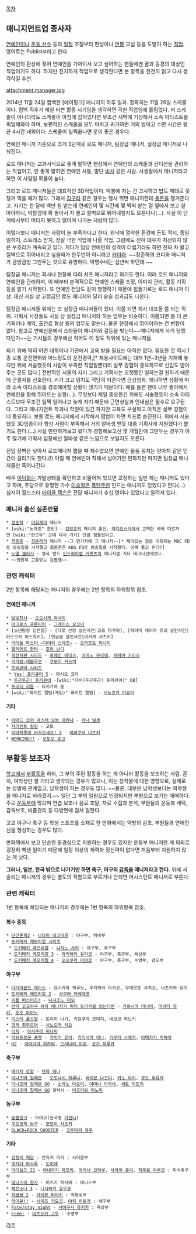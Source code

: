 [[목차]]

== 매니지먼트업 종사자 ==
[[연예인]]이나 [[운동 선수]] 등의 [[일정]] 조절부터 편성이나 [[연봉]] 교섭 등을 도맡아 하는 [[직업]]. 영어로는 Publicist라고 한다.

연예인의 환상에 젖어 연예인을 가까이서 보고 싶어하는 팬들에겐 꿈과 동경의 대상인 직업이기도 하다. 하지만 진지하게 직업으로 생각한다면 본 항목을 천천히 읽고 다시 생각하길 추천.

attachment:manager.jpg

2014년 11월 24일 컴백한 [에이핑크] 매니저의 하루 일과. 정확히는 11월 26일 스케줄이다. 컴백 직후가 제일 바쁜 활동 시기임을 생각하면 극한 직업임에 틀림없다. 저 스케줄이 아니더라도 스케줄이 아침에 잡혀있다면 무조건 새벽에 기상해서 소속 아티스트를 픽업해와야 하며, 보편적인 스케줄을 모두 마치고 귀가하면 거의 밤이고 수면 시간은 평균 4시간 내외이다. 스케줄이 일찍끝나면 운이 좋은 경우다.

연예인 매니저 기준으로 크게 3단계로 로드 매니저, 팀장급 매니저, 실장급 매니저로 나눠진다.

로드 매니저는 교과서식으로 좋게 말하면 현장에서 연예인의 스케줄과 컨디션을 관리하는 직업이고, 안 좋게 말하면 연예인 셔틀, 말단 [[비서]] 같은 사람. 사생활에서 매니저라고 하면 이 사람일 확률이 높다.

그리고 로드 매니저들은 대표적인 3D직업이다. 박봉에 자는 건 고사하고 밥도 제대로 못 챙겨 먹을 때가 많다. 그래서 [[김구라]] 같은 경우는 행사 뛰면 매니저한테 [[용돈]]을 챙겨준다고. 자기는 한 달에 백만 원 받는데 연예인이 몇 시간에 몇 백씩 받는 걸 옆에서 보고 살아야하니, 박탈감에 확 돌아서 차 몰고 절벽으로 뛰어내릴지도 모른다나(…). 사실 이 단계에서부터 버티지 못하고 떨어져 나가는 사람이 많다.

이렇다보니 매니저는 사람이 늘 부족하다고 한다. 워낙에 열악한 환경에 돈도 적지, 종일 일하지, 스트레스 받지, 정말 극한 직업에 나올 직업. 그럼에도 전혀 대우가 처선되지 않은 부조리가 계속되고 있다. 게다가 담당 연예인의 성격이 더럽기라도 하면 진짜 차 몰고 절벽으로 뛰어내리고 싶을때가 한두번이 아니라고 [[카더라]]. ~~정준하의 코디와 매니저가 금방금방 그만두는 것으로 유명하다. 박명수네는 십년씩 하던데.~~

팀장급 매니저는 회사나 현장에 따라 치프 매니저라고 하기도 한다. 여러 로드 매니저와 연예인을 관리하며, 이 때부터 본격적으로 연예인 스케줄 조정, 이미지 관리, 활동 기획 등을 맡기 시작한다. 또 연예인 전담도 같이 병행하기 때문에 힘들기로는 로드 매니저 이상. 대신 사실 상 고정급인 로드 매니저와 달리 슬슬 성과급도 나온다. 

팀장급 매니저들 위에는 또 실장급 매니저들이 있다. 이쯤 되면 회사 대표들 쯤 되는 직위. 기획사 사장들도 사실 상 실장급 매니저와 하는 업무는 비슷하다. 이쯤되면 좀 더 큰 기획이나 계약, 출연료 협상 등의 업무도 맡는다. 물론 현장에서 뛰어야하는 건 변함이 없다. 참고로 연예신문에서 스타들이 매니저와 갈등을 빚는다~~매니저에게 사기 당했다던가~~는 기사들의 경우에선 적어도 이 정도 직위에 있는 매니저들.

되기 위해 딱히 어떤 대학이나 기관에서 교육 받을 필요는 아직은 없다. 필요한 것 역시 1종 보통 운전면허와 어느정도의 운전경력,[* 채용사이트에는 대개 1년~3년을 기재해 놓지만 위에 서술했듯이 사람이 부족한 직업일뿐더러 실무 경험이 중요하므로 신입도 받아주는 곳도 많다.] 전반적인 서울의 지리 그리고 기획사는 오랫동안 일하는걸 원하기 때문에 군필자를 선호한다. 키가 크고 덩치도 적당히 되준다면 금상첨화. 왜냐하면 상황에 따라 소속 아티스트를 경호해야할 상황이 생기기 때문이다. 예를 들면 팬이 너무 좋아해서 연예인을 향해 뛰어드는 상황(...). 무엇보다 제일 중요한건 위에도 서술했듯이 소속 아티스트보다 무조건 일찍 일어나고 늦게 자기 때문에 근면성실과 인내심은 필수로 요구된다. 그리고 매니지먼트 학과나 학원이 있긴 하지만 교육도 부실하고 아직은 실무 경험이 더 중요하다. 보통 로드 매니저에서 시작해서 짬밥이 차면 치프로 승진한다. 위에서 서술했듯 3D업종이라 항상 사람이 부족해서 거의 알바생 받듯 대충 기획사에 지원했다가 붙기도 한다.(...) 사실 만만하게보고 왔다가 경험해보고선 몇 개월만에 그만두는 경우가 아주 많기에 기획사 입장에선 알바생 같은 느낌으로 보일지도 모른다.

진입 장벽은 낮아서 로드매니저 뽑을 때 재수없으면 연예인 물품 꽁치는 양아치 같은 인간이 걸리기도 한다.(!) 이럴 때 연예인이 착해서 넘어가면 편하지만 따지면 팀장급 매니저들만 죽어나간다.

배우 [[이덕화]]는 가발상태를 확인하고 비뚤어져 있으면 교정하는 일만 하는 매니저도 있다고 하며, 주당으로 유명한 가수 [[이승철]]은 [[폭탄주]]만 만드는 매니저도 있었다고 한다(...). 심지어 월드스타 [[마이클 잭슨]]은 전담 매니저가 수십 명이나 있었다고 알려져 있다.

=== 매니저 출신 실존인물 ===
 * [[정준하]] - [[이휘재]]의 매니저
 * [wiki:"노라조" 조빈] - [[김장훈]]의 매니저 출신. [[라디오스타]]에서 고백한 바에 따르자면 [wiki:"한군두" 군대 다시 가기] 만큼 힘들었다고. 
 * [[최종훈]] - [[정준하]]의 매니저 --그 연기자에 그 매니저--[* 재미있는 점은 이휘재는 MBC FD로 방송일을 시작했고 최종훈은 KBS FD로 방송일을 시작했다. 어째 돌고 돈다?]
 * [[노엘 갤러거]] - 영국 밴드 [[인스파이럴 카펫츠]]의 매니저겸 기타 테크니션이었다.
 * ~~영원히 고통받는 [[유병재]]~~

=== 관련 캐릭터 ===
2번 항목에 해당되는 매니저의 경우에는 2번 항목의 하위항목 참조.

==== 연예인 매니저 ====
 * [[달빛천사]] - [[오오시게 마사미]]
 * [[마크로스 프론티어]] - [[그레이스 오코너]]
 * [소년탐정 김전일] - [타로 산장 살인사건|코죠 타쿠야], [하야미 레이카 유괴 살인사건|야스오카 야스유키], [연금술 살인사건|미카게 사츠키]
 * [[아이돌 마스터 ~디어리 스타즈~]] - [[오카모토 마나미]]
 * [[엘리먼트 헌터]] - [[호미 난디]]
 * [[역전재판 시리즈]] - [[로메인 레타스]], [[아마노 유리에]], [[카미야 키리오]]
 * [[키라링☆레볼루션]] - [[쿠모이 카스미]]
 * [[프리큐어 시리즈]] 
  * [[Yes! 프리큐어 5]] - 와시오 코타
  * [[두근두근! 프리큐어]] -[wiki:"다비(두근두근! 프리큐어)" DB]
 * [[프리티 리듬]] - 타키가와 쥰
 * [wiki:"화이트 앨범(게임)" 화이트 앨범] - [[시노즈카 야요이]]

==== 기타 ====
 * [[아머드 코어 마스터 오브 아레나]] - [[라나 닐센]]
 * [[자이언트 킬링]] - 고토
 * [[피아캐롯에 어서오세요! 3]] - [[이와쿠라 나츠키]]
 * [[WORKING!!]] - [[오토오 효고]]

== 부활동 보조자 ==
[[학교]]에서 [[부활동]]을 하되, 그 부의 주된 활동을 하는 게 아니라 활동을 보조하는 사람. 흔히, 여학생만 할 거라고 생각되는 경우가 많으나, 이는 창작물에 대한 영향으로, 실제로는 성별에 관계없고, 남학생이 하는 경우도 많다. ~~물론, 대부분 남학생보다는 여학생을 매니저로 바라겠지.~~ 일단 그 부의 일원으로 인정되지만 부원으로 보기는 애매하다. 주로 [[운동부]]에 많으며 연습 보조나 음료 조달, 자료 수집과 분석, 부원들의 운동복 세탁, 감독보조, 비품관리 등 다방면에 걸쳐 일한다.

고교 야구나 축구 등 학생 스포츠를 소재로 한 만화에서는 약방의 감초. 부원들과 연애전선을 형성하는 경우도 많다.

만화책에서 보고 단순한 동경심으로 지원하는 경우도 있지만 운동부 매니저란 게 의외로 굉장히 빡센 일이기 때문에 일정 이상의 체력과 정신력이 없다면 처음부터 지원하지 않는 게 낫다.

'''그러나, 일본, 한국 밖으로 나가기만 하면 축구, 야구의 [[감독]]을 매니저라고 한다.''' 위에 서술되는 매니저의 경우는 별도의 직함으로 부르거나 안되면 어시스턴트 매니저로 부른다.

=== 관련 캐릭터 ===
1번 항목에 해당되는 매니저의 경우에는 1번 항목의 하위항목 참조.

==== 복수 종목 ====
 * [[단간론파2]] - [[니다이 네코마루]] : 야구부, 럭비부
 * [[도키메키 메모리얼 시리즈]]
  * [[도키메키 메모리얼]] - [[니지노 사키]] : 야구부, 축구부
  * [[도키메키 메모리얼 3]] - [[마키하라 유키코]] : 야구부, 축구부, 육상부
  * [[도키메키 메모리얼 4]] - [[오오쿠라 미야코]] : 야구부, 축구부, 수영부, 검도부

==== 야구부 ====
 * [[다이아몬드 에이스]] - 요시카와 하루노, 후지와라 타카코, 우메모토 사치코, 나츠카와 유이
 * [[도키메키 메모리얼 2]] - [[사쿠라 카에데코]]
 * [[리틀 버스터즈!]] - [[니시조노 미오]]
 * [[만약 고교야구 여자 매니저가 피터 드러커를 읽는다면]] - [[가와시마 미나미]], [[미야타 유키]], [[호조 아야노]]
 * [[미스터 풀스윙]] - 토리이 나기, 키요쿠마 모미지, 네코코 히노키
 * [[크게 휘두르며]] - [[시노오카 치요]]
 * [[터치]] - [[아사쿠라 미나미]]
 * [[파워프로군 포켓]] - [[카미키 유이]], [[키리시마 레나]], [[키무라 사에카]], [[아메자키 치하야]]
 * [[H2]] - [[아마미야 히카리]], [[오사나이 미호]], [[코가 하루카]]

==== 축구부 ====
 * [[매리지 로얄]] - [[텐류 에나]]
 * [[이나즈마 일레븐]] - [[오토나시 하루나]], [[라이몬 나츠미]], [[키노 아키]], [[쿠도 후유카]] 
 * [[이나즈마 일레븐 GO]] - [[소라노 아오이]], [[야마나 아카네]], [[세토 미도리]]
 * [[이나즈마 일레븐 GO]] 갤럭시 - [[미즈카와 미노리]]

==== 농구부 ====
 * [[슬램덩크]] - 아야코(한국명 [[이한나]])
 * [[쿠로코의 농구]] - [[모모이 사츠키]]
 * [[BLACK★ROCK SHOOTER]] - [[코우타리 유우]]

==== 기타 ====
 * [[겁쟁이 페달]] - 칸자키 미키 : 사이클부
 * [[멋지다 마사루]] - [[도미애]]
 * [[아이실드 21]] - [[아네자키 마모리]], [[와카나 코하루]], [[사와이 쥬리]], [[히무로 마루코]] : 미식축구부
 * [[테니스의 왕자]] - 미즈키 하지메 : 테니스부
 * [[페르소나 3]] - [[니시와키 유우코]]
 * [[하급생 2]] - [[사이몬 타마키]] : 킥복싱부
 * [[하이큐!!]] - [[시미즈 키요코]], [[야치 히토카]] : 배구부
 * [[Fate/stay night]] - [[사에구사 유키카]] : 육상부
 * [[Free!]] - [[마츠오카 고우]] : 수영부

[[각주]]
